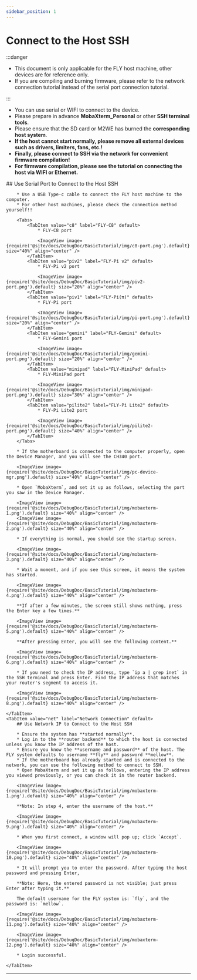 ```yaml
---
sidebar_position: 1
---
```






# Connect to the Host SSH

:::danger

* This document is only applicable for the FLY host machine, other devices are for reference only.
* If you are compiling and burning firmware, please refer to the network connection tutorial instead of the serial port connection tutorial.

:::

* You can use serial or WIFI to connect to the device.
* Please prepare in advance **MobaXterm_Personal** or other **SSH terminal tools**.
* Please ensure that the SD card or M2WE has burned the **corresponding host system**.
* **If the host cannot start normally, please remove all external devices such as drivers, limiters, fans, etc.!**
* **Finally, please connect to SSH via the network for convenient firmware compilation!**
* **For firmware compilation, please see the tutorial on connecting the host via WIFI or Ethernet.**

<Tabs>
    <TabItem value="serial" label="Serial Connection" default>
        ## Use Serial Port to Connect to the Host SSH

        * Use a USB Type-c cable to connect the FLY host machine to the computer.
        * For other host machines, please check the connection method yourself!!

        <Tabs>
            <TabItem value="c8" label="FLY-C8" default>
                * FLY-C8 port

                <ImageView image={require('@site/docs/DebugDoc/BasicTutorial/img/c8-port.png').default} size="40%" align="center" />
            </TabItem>
            <TabItem value="piv2" label="FLY-Pi v2" default>
                * FLY-Pi v2 port

                <ImageView image={require('@site/docs/DebugDoc/BasicTutorial/img/piv2-port.png').default} size="20%" align="center" />
            </TabItem>
            <TabItem value="piv1" label="FLY-Pi(π)" default>
                * FLY-Pi port

                <ImageView image={require('@site/docs/DebugDoc/BasicTutorial/img/pi-port.png').default} size="20%" align="center" />
            </TabItem>
            <TabItem value="gemini" label="FLY-Gemini" default>
                * FLY-Gemini port

                <ImageView image={require('@site/docs/DebugDoc/BasicTutorial/img/gemini-port.png').default} size="20%" align="center" />
            </TabItem>
            <TabItem value="minipad" label="FLY-MiniPad" default>
                * FLY-MiniPad port

                <ImageView image={require('@site/docs/DebugDoc/BasicTutorial/img/minipad-port.png').default} size="30%" align="center" />
            </TabItem>
            <TabItem value="pilite2" label="FLY-Pi Lite2" default>
                * FLY-Pi Lite2 port

                <ImageView image={require('@site/docs/DebugDoc/BasicTutorial/img/pilite2-port.png').default} size="40%" align="center" />
            </TabItem>
        </Tabs>

        * If the motherboard is connected to the computer properly, open the Device Manager, and you will see the CH340 port.

        <ImageView image={require('@site/docs/DebugDoc/BasicTutorial/img/pc-device-mgr.png').default} size="40%" align="center" />

        * Open `MobaXterm`, and set it up as follows, selecting the port you saw in the Device Manager.

        <ImageView image={require('@site/docs/DebugDoc/BasicTutorial/img/mobaxterm-1.png').default} size="40%" align="center" />
        <ImageView image={require('@site/docs/DebugDoc/BasicTutorial/img/mobaxterm-2.png').default} size="40%" align="center" />

        * If everything is normal, you should see the startup screen.

        <ImageView image={require('@site/docs/DebugDoc/BasicTutorial/img/mobaxterm-3.png').default} size="40%" align="center" />

        * Wait a moment, and if you see this screen, it means the system has started.

        <ImageView image={require('@site/docs/DebugDoc/BasicTutorial/img/mobaxterm-4.png').default} size="40%" align="center" />

        **If after a few minutes, the screen still shows nothing, press the Enter key a few times.**

        <ImageView image={require('@site/docs/DebugDoc/BasicTutorial/img/mobaxterm-5.png').default} size="40%" align="center" />

        **After pressing Enter, you will see the following content.**

        <ImageView image={require('@site/docs/DebugDoc/BasicTutorial/img/mobaxterm-6.png').default} size="40%" align="center" />

        * If you need to check the IP address, type `ip a | grep inet` in the SSH terminal and press Enter. Find the IP address that matches your router's segment to access it.

        <ImageView image={require('@site/docs/DebugDoc/BasicTutorial/img/mobaxterm-8.png').default} size="40%" align="center" />

    </TabItem>
    <TabItem value="net" label="Network Connection" default>
        ## Use Network IP to Connect to the Host SSH

        * Ensure the system has **started normally**.
        * Log in to the **router backend** to which the host is connected unless you know the IP address of the host.
        * Ensure you know the **username and password** of the host. The FLY system defaults to username **fly** and password **mellow**.
        * If the motherboard has already started and is connected to the network, you can use the following method to connect to SSH.
        * Open MobaXterm and set it up as follows, entering the IP address you viewed previously, or you can check it in the router backend.

        <ImageView image={require('@site/docs/DebugDoc/BasicTutorial/img/mobaxterm-1.png').default} size="40%" align="center" />

        **Note: In step 4, enter the username of the host.**

        <ImageView image={require('@site/docs/DebugDoc/BasicTutorial/img/mobaxterm-9.png').default} size="40%" align="center" />

        * When you first connect, a window will pop up; click `Accept`.

        <ImageView image={require('@site/docs/DebugDoc/BasicTutorial/img/mobaxterm-10.png').default} size="40%" align="center" />

        * It will prompt you to enter the password. After typing the host password and pressing Enter,

        **Note: Here, the entered password is not visible; just press Enter after typing it.**

        The default username for the FLY system is: `fly`, and the password is: `mellow`.

        <ImageView image={require('@site/docs/DebugDoc/BasicTutorial/img/mobaxterm-11.png').default} size="40%" align="center" />

        <ImageView image={require('@site/docs/DebugDoc/BasicTutorial/img/mobaxterm-12.png').default} size="40%" align="center" />

        * Login successful.

    </TabItem>
</Tabs>

----